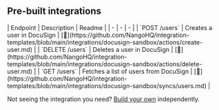 
## Pre-built integrations

<AccordionGroup>


<Accordion title="Users">
| Endpoint | Description | Readme |
| - | - | - |
| `POST /users` | Creates a user in DocuSign | [🔗](https://github.com/NangoHQ/integration-templates/blob/main/integrations/docusign-sandbox/actions/create-user.md) |
| `DELETE /users` | Deletes a user in DocuSign | [🔗](https://github.com/NangoHQ/integration-templates/blob/main/integrations/docusign-sandbox/actions/delete-user.md) |
| `GET /users` | Fetches a list of users from DocuSign | [🔗](https://github.com/NangoHQ/integration-templates/blob/main/integrations/docusign-sandbox/syncs/users.md) |
</Accordion>

</AccordionGroup>

<Tip>Not seeing the integration you need? [Build your own](https://docs.nango.dev/guides/custom-integrations/overview) independently.</Tip>
